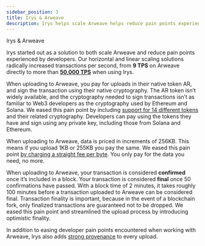 ```yaml
---
sidebar_position: 3
title: Irys & Arweave
description: Irys helps scale Arweave helps reduce pain points experienced by devs. That's why we handle 90% of all traffic on Arweave.
---
```



<div className="flex flex-col mt-5">
	<div className="flex items-end">
		<div className="">
			<Heading level={1}>Irys & Arweave</Heading>
		</div>
	</div>
</div>

Irys started out as a solution to both scale Arweave and reduce pain points experienced by developers. Our horizontal and linear scaling solutions radically increased transactions per second, from **9 TPS** on Arweave directly to more than [**50,000 TPS**](https://www.youtube.com/watch?v=JKEivHKDXAo&t=1s) when using Irys.

When uploading to Arweave, you pay for uploads in their native token AR, and sign the transaction using their native cryptography. The AR token isn’t widely available, and the cryptography needed to sign transactions isn’t as familiar to Web3 developers as the cryptography used by Ethereum and Solana. We eased this pain point by including [support for 14 different tokens](/overview/supported-tokens) and their related cryptography. Developers can pay using the tokens they have and sign using any private key, including those from Solana and Ethereum.

When uploading to Arweave, data is priced in increments of 256KB. This means if you upload 1KB or 255KB you pay the same. We eased this pain point [by charging a straight fee per byte](/overview/fees). You only pay for the data you need, no more.

When uploading to Arweave, your transaction is considered **confirmed** once it’s included in a block. Your transaction is considered **final** once 50 confirmations have passed. With a block time of 2 minutes, it takes roughly 100 minutes before a transaction uploaded to Arweave can be considered final. Transaction finality is important, because in the event of a blockchain fork, only finalized transactions are guaranteed not to be dropped. We eased this pain point and streamlined the upload process by introducing optimistic finality.

In addition to easing developer pain points encountered when working with Arweave, Irys also adds [strong provenance](/overview/products/strong-provenance) to every upload.
